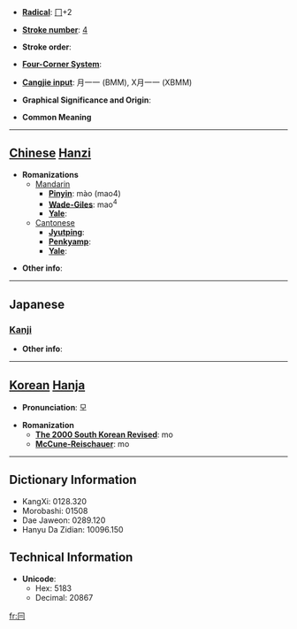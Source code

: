 * '''[[Wiktionary:Chinese radical index| Radical]]''': [[Wiktionary:Chinese radical index 冂|冂]]+2

* '''[[Wiktionary:Chinese total strokes index|Stroke number]]''': [[Wiktionary:Chinese total strokes index 4|4]]

* '''Stroke order''': 

* '''[[Wiktionary:Chinese four corner index|Four-Corner System]]''': 

* '''[[Wiktionary:Chinese Cangjie index|Cangjie input]]''': 月一一 (BMM), X月一一 (XBMM)

* '''Graphical Significance and Origin''': 

* '''Common Meaning'''

----

== [[Chinese]] [[Hanzi]] ==

* '''Romanizations'''
** [[Mandarin]]
*** '''[[Pinyin]]''': mào (mao4)
*** '''[[Wade-Giles]]''': mao<sup>4</sup>
*** '''[[Yale]]''': 
**[[Cantonese]]
***'''[[Jyutping]]''':
***'''[[Penkyamp]]''': 
***'''[[Yale]]''': 

* '''Other info''': 

----

==Japanese==
===[[Kanji]]===
{{kanji|on readings=[[ぼう]] (bō), [[もう]] (mō)|kun readings=[[ずきん]] (zukin), [[おおう]] (oou)}}

* '''Other info''':  

----

== [[Korean]] [[Hanja]] ==

* '''Pronunciation''': 모

* '''Romanization'''
** '''[[The 2000 South Korean Revised Romanization|The 2000 South Korean Revised]]''': mo
** '''[[McCune-Reischauer]]''': mo

----

== Dictionary Information ==

* KangXi: 0128.320
* Morobashi: 01508
* Dae Jaweon: 0289.120
* Hanyu Da Zidian: 10096.150

== Technical Information ==

* '''Unicode''':
** Hex: 5183
** Decimal: 20867

[[fr:冃]]